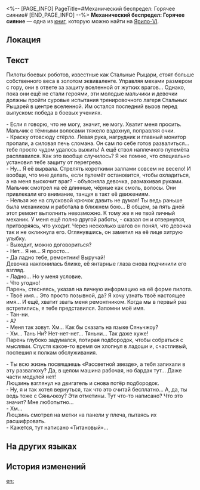 <%-- [PAGE_INFO]
PageTitle=#Механический беспредел: Горячее сияние#
[END_PAGE_INFO] --%>
{{Дополнить}}
{{Книга Инфобокс
|id           = 260
|Название     = 
|Изображение  = Иконка Книга.png
|Мир          = Ярило-VI
|Томов        = 1
|Автор        = <!--нужно добавить-->
|Описание     = Фантастический роман, который внезапно приобрёл популярность во всём Белобоге, описывающий историю людей из будущего, сражающихся с монстрами с помощью огромных машин. Отражает культ Двигателя созидания.
|Том1         = {{tx}}
|Источник1    = {{tx|Отсутствует источник}}
|Персонажи    = 
|Фракции      = 
}}
'''Механический беспредел: Горячее сияние''' — одна из [[Книги|книг]], которую можно найти на [[Ярило-VI]].

==Локация==
{{Отметка карты|<!--название карты-->|<!--id отметки-->}}

==Текст==
''{{Размер|-2|*Фэнтезийный роман, внезапно ставший популярным в Белобоге, описывает цивилизацию будущего, которая использует огромные машины для сражения с монстрами. Это выдержка из последней главы первой книги*}}''

Пилоты боевых роботов, известные как Стальные Рыцари, стоят больше собственного веса в золотом эквиваленте. Управляя мехами размером с гору, они в ответе за защиту вселенной от жутких врагов... Однако, пока они ещё не стали героями, эти молодые мальчики и девочки должны пройти суровые испытания тренировочного лагеря Стальных Рыцарей в центре вселенной. Им остался последний вызов перед выпуском: победа в боевых учениях.


- Если я говорю, что не могу, значит, не могу. Хватит меня просить.<br />
Мальчик с тёмными волосами тяжело вздохнул, поправляя очки.<br />
- Краску отовсюду стёрло. Левая рука, нагрудник и главный монитор пропали, а силовая печь сломана. Он сам по себе готов развалиться... тебе просто чудом удалось выжить! А ещё ствол наплечного пулемёта расплавился. Как это вообще случилось? Я же помню, что специально установил тебе защиту от перегрева.<br />
- Ну... Я её вырвала. Стрелять короткими залпами совсем не весело! И вообще, что мне делать, если пулемёт остановится, чтобы охладиться, а на меня выскочит враг? - объясняла девочка, размахивая руками. Мальчик смотрел на её длинные, чёрные как смоль, волосы. Они привлекали его внимание, танцуя в такт её движениям.<br />
- Нельзя же на спусковой крючок давить не думая! Ты ведь раньше была механиком и работала в ближнем бою... В общем, за пять дней этот ремонт выполнить невозможно. К тому же я не твой личный механик. У меня ещё полно другой работы, - сказал он и отвернулся, притворяясь, что уходит. Через несколько шагов он понял, что девочка так и не окликнула его. Оглянувшись, он заметил на её лице хитрую улыбку.<br />
- Выходит, можно договориться?<br />
- Нет... Я не... Я просто...<br />
- Да ладно тебе, ремонтник! Выручай!<br />
Девочка наклонилась ближе, её янтарные глаза снова подчинили его взгляд.<br />
- Ладно... Но у меня условие.<br />
- Что угодно!<br />
Парень, стесняясь, указал на личную информацию на её форме пилота.<br />
- Твоё имя... Это просто позывной, да? Я хочу узнать твоё настоящее имя... И ещё, хватит звать меня ремонтником. Когда мы в первый раз встретились, я тебе представился. Запомни моё имя.<br />
- Тан-ни.<br />
- А?<br />
- Меня так зовут. Хм... Как бы сказать на языке Сяньчжоу?<br />
- Хм... Тань Ни? Нет-нет-нет... Тяньни... Так даже хуже!<br />
Парень глубоко задумался, потирая подбородок, чтобы собраться с мыслями. Спустя какое-то время он хлопнул в ладоши и, счастливый, поспешил к полкам обслуживания.


- Ты всю жизнь посвящаешь «Рассветной звезде», а тебя запихали в эту развалюху? Да, в целом машина рабочая, но бардак тут... Даже части модулей нет!<br />
Люцзинь взглянул на двигатель и снова потёр подбородок.<br />
- Ну, я и так хотел вернуться, так что это считай бесплатно... А, да, ты ведь тоже с Сяньчжоу? Эти отметины. Тут что-то написано? Что это значит? Мне любопытно...<br />
- Хм...<br />
Люцзинь смотрел на метки на панели у плеча, пытаясь их расшифровать.<br />
- Кажется, тут написано «Титановый»...

==На других языках==
{{На других языках
|en   = ''Mech Mayhem: Hot-Blooded Radiance''
|zhs  = 《机甲乱斗：热血闪耀》
|zht  = 《機甲亂鬥：熱血閃耀》
|ja   = 『機甲大乱闘：熱血の輝き』
|ko   = ≪기갑 난투: 열혈의 빛≫
|es   = «Caos mecánico: Brillo de sangre caliente»
|fr   = ''Les Mécanautes : Lueur au sang chaud''
|ru   = Механический беспредел: Горячее сияние
|th   = "สงครามหุ่นยนต์หุ้มเกราะ: เลือดร้อนที่เปล่งประกาย"
|vi   = Robot Chiến Đấu: Nhiệt Huyết Bừng Bừng
|de   = „Mech-Chaos: Strahlende Weißglut“
|id   = "Pertempuran Mecha: Semangat Bergelora"
|pt   = "Caos mecânico: Radiância Ardente"
}}

==История изменений==
{{История изменений|3.5}}

[[en:]]